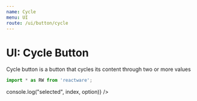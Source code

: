 ```yaml
---
name: Cycle
menu: UI
route: /ui/button/cycle
---
```



# UI: Cycle Button

Cycle button is a button that cycles its content through two or more values


```jsx
import * as RW from 'reactware';
```

<Playground className="Rw_UI_Buttons_Cycle dark_theme">
  <Rw.UI.Buttons.Cycle
    default={1} 
    options={[
      'state 1',
      'state 2',
      'state 3',
    ]}
    onCycle={(index, option, event) => console.log("selected", index, option)}
  />
</Playground>

<PropsTable of={Rw.UI.Buttons.Cycle} />



